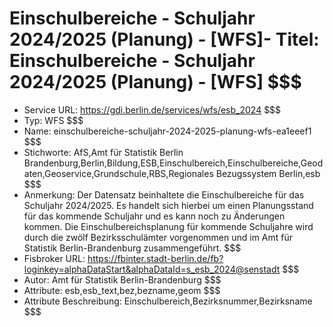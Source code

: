 # Einschulbereiche - Schuljahr 2024/2025 (Planung) - [WFS]- Titel: Einschulbereiche - Schuljahr 2024/2025 (Planung) - [WFS] $$$
- Service URL: https://gdi.berlin.de/services/wfs/esb_2024 $$$
- Typ: WFS $$$
- Name: einschulbereiche-schuljahr-2024-2025-planung-wfs-ea1eeef1 $$$
- Stichworte: AfS,Amt für Statistik Berlin Brandenburg,Berlin,Bildung,ESB,Einschulbereich,Einschulbereiche,Geodaten,Geoservice,Grundschule,RBS,Regionales Bezugssystem Berlin,esb $$$
- Anmerkung: Der Datensatz beinhaltete die Einschulbereiche für das Schuljahr 2024/2025. Es handelt sich hierbei um einen Planungsstand für das kommende Schuljahr und es kann noch zu Änderungen kommen. Die Einschulbereichsplanung für kommende Schuljahre wird durch die zwölf Bezirksschulämter vorgenommen und im Amt für Statistik Berlin-Brandenburg zusammengeführt. $$$
- Fisbroker URL: https://fbinter.stadt-berlin.de/fb?loginkey=alphaDataStart&alphaDataId=s_esb_2024@senstadt $$$
- Autor: Amt für Statistik Berlin-Brandenburg $$$
- Attribute: esb,esb_text,bez,bezname,geom $$$
- Attribute Beschreibung: Einschulbereich,Bezirksnummer,Bezirksname $$$
